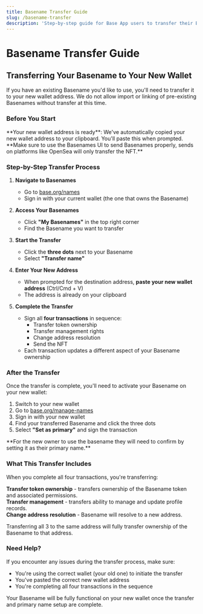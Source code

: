 ```yaml
---
title: Basename Transfer Guide
slug: /basename-transfer
description: 'Step-by-step guide for Base App users to transfer their Basenames to new wallet addresses.'
---
```


# Basename Transfer Guide

## Transferring Your Basename to Your New Wallet

If you have an existing Basename you'd like to use, you'll need to transfer it to your new wallet address. We do not allow import or linking of pre-existing Basenames without transfer at this time.

### Before You Start

<Info>
  **Your new wallet address is ready**: We've automatically copied your new wallet address to your
  clipboard. You'll paste this when prompted.
</Info>

<Warning>
  **Make sure to use the Basenames UI to send Basenames properly, sends on platforms like OpenSea
  will only transfer the NFT.**
</Warning>

### Step-by-Step Transfer Process

1. **Navigate to Basenames**

   - Go to [base.org/names](https://base.org/names)
   - Sign in with your current wallet (the one that owns the Basename)

2. **Access Your Basenames**

   - Click **"My Basenames"** in the top right corner
   - Find the Basename you want to transfer

3. **Start the Transfer**

   - Click the **three dots** next to your Basename
   - Select **"Transfer name"**

4. **Enter Your New Address**

   - When prompted for the destination address, **paste your new wallet address** (Ctrl/Cmd + V)
   - The address is already on your clipboard

5. **Complete the Transfer**
   - Sign all **four transactions** in sequence:
     - Transfer token ownership
     - Transfer management rights
     - Change address resolution
     - Send the NFT
   - Each transaction updates a different aspect of your Basename ownership

### After the Transfer

Once the transfer is complete, you'll need to activate your Basename on your new wallet:

1. Switch to your new wallet
2. Go to [base.org/manage-names](https://base.org/manage-names)
3. Sign in with your new wallet
4. Find your transferred Basename and click the three dots
5. Select **"Set as primary"** and sign the transaction

<Info>
  **For the new owner to use the basename they will need to confirm by setting it as their primary
  name.**
</Info>

### What This Transfer Includes

When you complete all four transactions, you're transferring:

**Transfer token ownership** - transfers ownership of the Basename token and associated permissions.  
**Transfer management** - transfers ability to manage and update profile records.  
**Change address resolution** - Basename will resolve to a new address.

Transferring all 3 to the same address will fully transfer ownership of the Basename to that address.

### Need Help?

If you encounter any issues during the transfer process, make sure:

- You're using the correct wallet (your old one) to initiate the transfer
- You've pasted the correct new wallet address
- You're completing all four transactions in the sequence

Your Basename will be fully functional on your new wallet once the transfer and primary name setup are complete.
